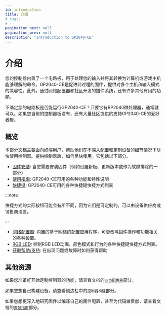 ```yaml
---
id: introduction
title: 介绍
# tags:
# -
pagination_next: null
pagination_prev: null
description: "Introduction to GP2040-CE"
---
```


# 介绍

您的控制器内置了一个电路板，用于处理您的输入并将其转换为计算机或游戏主机能够理解的命令。GP2040-CE是促进此过程的固件，提供对多个主机和输入模式的兼容性。此外，通过网络配置器和社区开发的插件系统，还有许多其他有用的功能。

不确定您的电路板是否能运行GP2040-CE？只要它有RP2040微处理器，通常就可以。如果您当前的控制器板没有，还有大量社区提供的支持GP2040-CE的爱好者板。

## 概览

本部分文档主要面向终端用户，帮助他们在不深入配置和定制设备的细节情况下尽快使用控制器。提供控制器后，如何尽快使用。它包括以下部分。

- [固件安装](./installation.mdx "GP2040-CE | Firmware Installation"): 当您需要安装固件（例如设置新板、更新版本或作为故障排除的一部分）
- [使用指南](./usage.mdx "GP2040-CE | Usage"): GP2040-CE可用的各种功能和特性说明
- [快捷键](./hotkeys.mdx "GP2040-CE | Hotkeys"): GP2040-CE可用的各种快捷键快捷方式列表

:::note

快捷方式的实际按钮可能会有所不同，因为它们是可定制的，可以由设备供应商或销售商设置。

:::

- [网络配置器](./web-configurator/web-configurator.mdx): 内置的基于网络的配置应用程序，可更改与固件操作和功能相关的各种设置。
- [RGB LED](./rgb-leds.mdx): 控制RGB LED动画、颜色模式和行为的各种快捷键快捷方式列表。
- [获取帮助/支持](./getting-help-support.mdx "GP2040-CE | Getting Help"): 在出现问题或故障时如何获得帮助

## 其他资源

如果您准备好开始定制控制器的功能，请查看文档的[`网页配置器`](./web-configurator/web-configurator.mdx)部分。

如果您想自己构建设备，请查看侧边栏中的`控制器构建`部分。

如果您想更深入地研究固件以编译自己的固件配置，甚至为代码做贡献，请查看文档的[`贡献指南`](/development/contribution-guide)部分。
